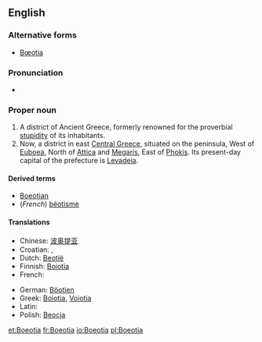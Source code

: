 ==English==
{{wikipedia}}

===Alternative forms===
* [[Bœotia]]

===Pronunciation===
* {{a|UK}} {{IPA|/biːˈəʊʃə/}}

===Proper noun===
{{en-proper noun}}

# A district of Ancient Greece, formerly renowned for the proverbial [[stupidity]] of its inhabitants.
# Now, a district in east [[Central Greece]], situated on the peninsula, West of [[Euboea]], North of [[Attica]] and [[Megaris]], East of [[Phokis]].  Its present-day capital of the prefecture is [[Levadeia]].

====Derived terms====
* [[Boeotian]]
* (''French'') [[béotisme]]

====Translations====
{{trans-top|a district in east central Central Greece}}
* Chinese: [[波奥提亚]]
* Croatian: {{t-|hr|Beotija|f|alt=Beòtija}}, {{t-|hr|Beocija|f|alt=Beòcija}}
* Dutch: [[Beotië]]
* Finnish: [[Boiotia]]
* French: {{t+|fr|Béotie}}
{{trans-mid}}
* German: [[Böotien]]
* Greek: [[Boiotia]], [[Voiotia]]
* Latin: {{t-|la|Boeotia}}
* Polish: [[Beocja]] {{f}}
{{trans-bottom}}

[[et:Boeotia]]
[[fr:Boeotia]]
[[io:Boeotia]]
[[pl:Boeotia]]